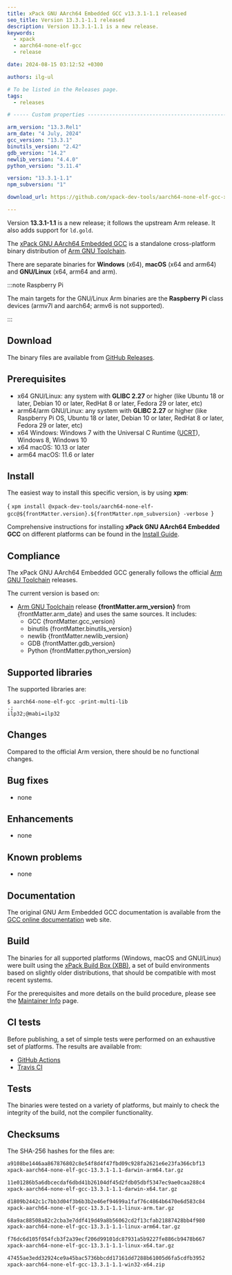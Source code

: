 ```yaml
---
title: xPack GNU AArch64 Embedded GCC v13.3.1-1.1 released
seo_title: Version 13.3.1-1.1 released
description: Version 13.3.1-1.1 is a new release.
keywords:
  - xpack
  - aarch64-none-elf-gcc
  - release

date: 2024-08-15 03:12:52 +0300

authors: ilg-ul

# To be listed in the Releases page.
tags:
  - releases

# ----- Custom properties -----------------------------------------------------

arm_version: "13.3.Rel1"
arm_date: "4 July, 2024"
gcc_version: "13.3.1"
binutils_version: "2.42"
gdb_version: "14.2"
newlib_version: "4.4.0"
python_version: "3.11.4"

version: "13.3.1-1.1"
npm_subversion: "1"

download_url: https://github.com/xpack-dev-tools/aarch64-none-elf-gcc-xpack/releases/tag/v13.3.1-1.1/

---
```




Version **13.3.1-1.1** is a new release; it follows the upstream Arm release. It also adds support for `ld.gold`.

<!-- truncate -->

<PageMetadata title={frontMatter.seo_title} />

The [xPack GNU AArch64 Embedded GCC](https://xpack-dev-tools.github.io/aarch64-none-elf-gcc-xpack/)
is a standalone cross-platform binary distribution of
[Arm GNU Toolchain](https://developer.arm.com/Tools%20and%20Software/GNU%20Toolchain).

There are separate binaries for **Windows** (x64),
**macOS** (x64 and arm64)
and **GNU/Linux** (x64, arm64 and arm).

:::note Raspberry Pi

The main targets for the GNU/Linux Arm
binaries are the **Raspberry Pi** class devices (armv7l and aarch64;
armv6 is not supported).

:::

## Download

The binary files are available from <a href={frontMatter.download_url}>GitHub Releases</a>.

## Prerequisites

- x64 GNU/Linux: any system with **GLIBC 2.27** or higher
  (like Ubuntu 18 or later, Debian 10 or later, RedHat 8 or later,
  Fedora 29 or later, etc)
- arm64/arm GNU/Linux: any system with **GLIBC 2.27** or higher
  (like Raspberry Pi OS, Ubuntu 18 or later, Debian 10 or later, RedHat 8 or later,
  Fedora 29 or later, etc)
- x64 Windows: Windows 7 with the Universal C Runtime
  ([UCRT](https://support.microsoft.com/en-us/topic/update-for-universal-c-runtime-in-windows-c0514201-7fe6-95a3-b0a5-287930f3560c)),
  Windows 8, Windows 10
- x64 macOS: 10.13 or later
- arm64 macOS: 11.6 or later

## Install

The easiest way to install this specific version, is by using **xpm**:

<CodeBlock language="console"> {
`xpm install @xpack-dev-tools/aarch64-none-elf-gcc@${frontMatter.version}.${frontMatter.npm_subversion} -verbose
`} </CodeBlock>

Comprehensive instructions for installing **xPack GNU AArch64 Embedded GCC** on different platforms
can be found in the [Install Guide](/docs/install/).

## Compliance

The xPack GNU AArch64 Embedded GCC generally follows the official
[Arm GNU Toolchain](https://developer.arm.com/tools-and-software/open-source-software/developer-tools/gnu-toolchain/downloads/)
releases.

The current version is based on:

- [Arm GNU Toolchain](https://developer.arm.com/downloads/-/arm-gnu-toolchain-downloads/)
release **{frontMatter.arm_version}** from {frontMatter.arm_date}
and uses the same sources. It includes:
  - GCC {frontMatter.gcc_version}
  - binutils {frontMatter.binutils_version}
  - newlib {frontMatter.newlib_version}
  - GDB {frontMatter.gdb_version}
  - Python {frontMatter.python_version}

## Supported libraries

The supported libraries are:

```console
$ aarch64-none-elf-gcc -print-multi-lib
.;
ilp32;@mabi=ilp32
```

## Changes

Compared to the official Arm version, there should be no functional changes.

## Bug fixes

- none

## Enhancements

- none

## Known problems

- none

## Documentation

The original GNU Arm Embedded GCC documentation is available from the
[GCC online documentation](https://gcc.gnu.org/onlinedocs/) web site.

## Build

The binaries for all supported platforms
(Windows, macOS and GNU/Linux) were built using the
[xPack Build Box (XBB)](https://xpack.github.io/xbb/), a set
of build environments based on slightly older distributions, that should be
compatible with most recent systems.

For the prerequisites and more details on the build procedure, please see the
[Maintainer Info](/docs/maintainer/) page.

## CI tests

Before publishing, a set of simple tests were performed on an exhaustive
set of platforms. The results are available from:

- [GitHub Actions](https://github.com/xpack-dev-tools/aarch64-none-elf-gcc-xpack/actions/)
- [Travis CI](https://app.travis-ci.com/github/xpack-dev-tools/aarch64-none-elf-gcc-xpack/builds/)

## Tests

The binaries were tested on a variety of platforms,
but mainly to check the integrity of the
build, not the compiler functionality.

## Checksums

The SHA-256 hashes for the files are:

```txt
a9108be1446aa867876802c8e54f8d4f47fbd09c928fa2621e6e23fa366cbf13
xpack-aarch64-none-elf-gcc-13.3.1-1.1-darwin-arm64.tar.gz

11e01286b5a6dbcecdaf6dbd41b26104df45d2fdb05dbf5347ec9ae0caa288c4
xpack-aarch64-none-elf-gcc-13.3.1-1.1-darwin-x64.tar.gz

d1809b2442c1c7bb3d04f3b6b3b2e46ef94699a1faf76c4864b6470e6d583c84
xpack-aarch64-none-elf-gcc-13.3.1-1.1-linux-arm.tar.gz

68a9ac88508a82c2cba3e7ddf419d49a8b56062cd2f13cfab21887428bb4f980
xpack-aarch64-none-elf-gcc-13.3.1-1.1-linux-arm64.tar.gz

f76dc6d105f054fcb3f2a39ecf206d99101dc87931a5b9227fe886cb9478b667
xpack-aarch64-none-elf-gcc-13.3.1-1.1-linux-x64.tar.gz

47455ae3edd32924ce9a45bac5736bbcdd17161dd7288b61005d6fa5cdfb3952
xpack-aarch64-none-elf-gcc-13.3.1-1.1-win32-x64.zip

```

<DeprecationNotices/>

<DownloadAnalytics version={frontMatter.version}/>
